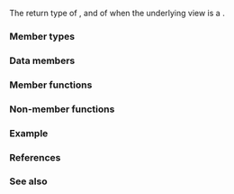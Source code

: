 {{cpp/ranges/chunk_by_view/title|''iterator''}}
{{cpp/ranges/chunk_by_view/navbar}}

{{ddcl|since=c++23|notes={{mark expos}}|
class /*iterator*/
}}

The return type of {{rlpt|begin|chunk_by_view::begin}}, and of {{rlpt|end|chunk_by_view::end}} when the underlying view {{tt|V}} is a {{lconcept|common_range}}.

===Member types===
{{dsc begin}}
{{dsc hitem|Member type|Definition}}
{{dsc|{{tt|value_type}}|{{c/core|ranges::subrange&lt;ranges::iterator_t&lt;V&gt;&gt;}}}}
{{dsc|{{tt|difference_type}}|{{c/core|ranges::range_difference_t&lt;V&gt;}}}}
{{dsc|{{tt|iterator_category}}|{{c/core|std::input_iterator_tag}}}}
{{dsc|{{tt|iterator_concept}}|
* {{c/core|std::bidirectional_iterator_tag}}, if {{tt|V}} models {{lconcept|bidirectional_range}}, otherwise
* {{c/core|std::forward_iterator_tag}}.
}}
{{dsc end}}

===Data members===
{{dsc begin}}
{{dsc hitem|Member name|Definition}}
{{dsc expos mem obj|parent_|private=yes|A pointer to the parent {{tt|chunk_by_view}}.}}
{{dsc expos mem obj|current_|private=yes|{{c|ranges::iterator_t&lt;V&gt;}}, an iterator to the begin of current chunk.}}
{{dsc expos mem obj|next_|private=yes|{{c|ranges::iterator_t&lt;V&gt;}}, an iterator to the begin of next chunk, if present.}}
{{dsc end}}

===Member functions===
{{dsc begin}}
{{dsc mem ctor|cpp/ranges/chunk_by_view/iterator/iterator|constructs an iterator}}
{{dsc mem fun|cpp/ranges/chunk_by_view/iterator/operator*|accesses the element}}
{{dsc inc|cpp/ranges/adaptor/iterator/dsc operator arith|chunk_by_view}}
{{dsc end}}

===Non-member functions===
{{dsc begin}}
{{dsc fun|cpp/ranges/chunk_by_view/iterator/operator_cmp|title=operator==|compares the underlying iterators|notes={{mark c++23}}}}
{{dsc end}}

===Example===
{{example}}

===References===
{{ref std c++23}}
{{ref std|title=Class {{tt|chunk_by_view​::​iterator}}|id=range.chunk.by.iter|section=26.7.30.3}}
{{ref std end}}

===See also===
{{dsc begin}}
{{dsc end}}

{{langlinks|de|es|ja|ru|zh}}